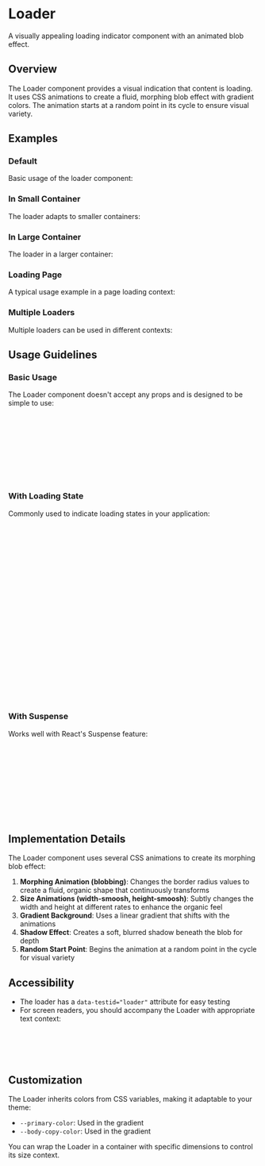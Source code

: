 

<Meta of={LoaderStories} />

# Loader

A visually appealing loading indicator component with an animated blob effect.

## Overview

The Loader component provides a visual indication that content is loading. It uses CSS animations to create a fluid, morphing blob effect with gradient colors. The animation starts at a random point in its cycle to ensure visual variety.

## Examples

### Default

Basic usage of the loader component:

<Canvas of={LoaderStories.Default} />

### In Small Container

The loader adapts to smaller containers:

<Canvas of={LoaderStories.InSmallContainer} />

### In Large Container

The loader in a larger container:

<Canvas of={LoaderStories.InLargeContainer} />

### Loading Page

A typical usage example in a page loading context:

<Canvas of={LoaderStories.LoadingPage} />

### Multiple Loaders

Multiple loaders can be used in different contexts:

<Canvas of={LoaderStories.MultipleLoaders} />

## Usage Guidelines

### Basic Usage

The Loader component doesn't accept any props and is designed to be simple to use:

```jsx
import { Loader } from '@exogee/graphweaver-admin-ui-components';

// Basic usage
<Loader />

// In a container
<div style={{ height: '300px', position: 'relative' }}>
  <Loader />
</div>
```

### With Loading State

Commonly used to indicate loading states in your application:

```jsx
import { useState, useEffect } from 'react';
import { Loader } from '@exogee/graphweaver-admin-ui-components';

function DataComponent() {
	const [data, setData] = useState(null);
	const [loading, setLoading] = useState(true);

	useEffect(() => {
		fetchData().then((result) => {
			setData(result);
			setLoading(false);
		});
	}, []);

	if (loading) {
		return (
			<div style={{ height: '300px', position: 'relative' }}>
				<Loader />
			</div>
		);
	}

	return <div>{/* Render data */}</div>;
}
```

### With Suspense

Works well with React's Suspense feature:

```jsx
import { Suspense } from 'react';
import { Loader } from '@exogee/graphweaver-admin-ui-components';

function App() {
	return (
		<Suspense fallback={<Loader />}>
			<DataComponent />
		</Suspense>
	);
}
```

## Implementation Details

The Loader component uses several CSS animations to create its morphing blob effect:

1. **Morphing Animation (blobbing)**: Changes the border radius values to create a fluid, organic shape that continuously transforms
2. **Size Animations (width-smoosh, height-smoosh)**: Subtly changes the width and height at different rates to enhance the organic feel
3. **Gradient Background**: Uses a linear gradient that shifts with the animations
4. **Shadow Effect**: Creates a soft, blurred shadow beneath the blob for depth
5. **Random Start Point**: Begins the animation at a random point in the cycle for visual variety

## Accessibility

- The loader has a `data-testid="loader"` attribute for easy testing
- For screen readers, you should accompany the Loader with appropriate text context:

```jsx
<div role="status" aria-live="polite">
	<span className="sr-only">Loading...</span>
	<Loader />
</div>
```

## Customization

The Loader inherits colors from CSS variables, making it adaptable to your theme:

- `--primary-color`: Used in the gradient
- `--body-copy-color`: Used in the gradient

You can wrap the Loader in a container with specific dimensions to control its size context.
